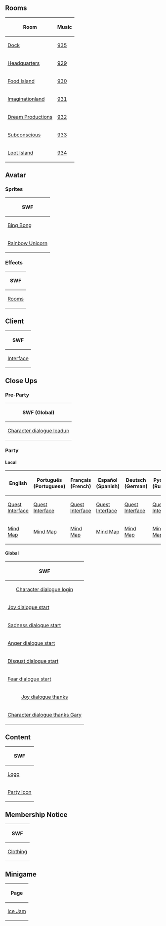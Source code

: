 

==Rooms==
<center>
{|class="wikitable" border="1"
!Room!!Music
|-
|[[Media:RoomsDock-InsideOutParty.swf|Dock]]||[[Media:Music935.swf|935]]
|-
|[[Media:RoomsParty1-InsideOutParty.swf|Headquarters]]||[[Media:Music929.swf|929]]
|-
|[[Media:RoomsParty2-InsideOutParty.swf|Food Island]]||[[Media:Music930.swf|930]]
|-
|[[Media:RoomsParty3-InsideOutParty.swf|Imaginationland]]||[[Media:Music931.swf|931]]
|-
|[[Media:RoomsParty4-InsideOutParty.swf|Dream Productions]]||[[Media:Music932.swf|932]]
|-
|[[Media:RoomsParty5-InsideOutParty.swf|Subconscious]]||[[Media:Music933.swf|933]]
|-
|[[Media:RoomsParty6-InsideOutParty.swf|Loot Island]]||[[Media:Music934.swf|934]]
|}
</center>

==Avatar==
===Sprites===
<center>
{|class="wikitable" border="1"
!SWF
|-
|[[Media:AvatarBingBong.swf|Bing Bong]]
|-
|[[Media:AvatarRainbowUnicorn.swf|Rainbow Unicorn]]
|}
</center>

===Effects===
<center>
{|class="wikitable" border="1"
!SWF
|-
|[[Media:RoomsEffectsAvatar-InsideOutParty.swf|Rooms]]
|}
</center>

==Client==
<center>
{|class="wikitable" border="1"
!SWF
|-
|[[Media:ClientInterface-InsideOutParty.swf|Interface]]
|}
</center>

==Close Ups==
===Pre-Party===
<center>
{|class="wikitable" border="1"
!SWF (Global)
|-
|[[Media:Close upsCharacter dialogue leadup-InsideOutPartyPre.swf|Character dialogue leadup]]
|}
</center>

===Party===
====Local====
<center>
{|class="wikitable" border="1"
!English!!Português (Portuguese)!!Français (French)!!Español (Spanish)!!Deutsch (German)!!Русский (Russian)
|-
|[[Media:ENCloseUpsQuestInterface-InsideOutParty.swf|Quest Interface]]||[[Media:PTCloseUpsQuestInterface-InsideOutParty.swf|Quest Interface]]||[[Media:FRCloseUpsQuestInterface-InsideOutParty.swf|Quest Interface]]||[[Media:ESCloseUpsQuestInterface-InsideOutParty.swf|Quest Interface]]||[[Media:DECloseUpsQuestInterface-InsideOutParty.swf|Quest Interface]]||[[Media:RUCloseUpsQuestInterface-InsideOutParty.swf|Quest Interface]]
|-
|[[Media:ENCloseUpsMindMap-InsideOutParty.swf|Mind Map]]||[[Media:PTCloseUpsMindMap-InsideOutParty.swf|Mind Map]]||[[Media:FRCloseUpsMindMap-InsideOutParty.swf|Mind Map]]||[[Media:ESCloseUpsMindMap-InsideOutParty.swf|Mind Map]]||[[Media:DECloseUpsMindMap-InsideOutParty.swf|Mind Map]]||[[Media:RUCloseUpsMindMap-InsideOutParty.swf|Mind Map]]
|}
</center>

====Global====
<center>
{|class="wikitable" border="1"
!colspan="4"|SWF
|-
|colspan="2" align="center"|[[Media:Close upsCharacter dialogue login-InsideOutParty.swf|Character dialogue login]]||colspan="2" align="center"|[[Media:Close upsCharacter dialogue welcome-InsideOutParty.swf|Character dialogue welcome]]
|-
|[[Media:Close upsJoy dialogue start-InsideOutParty.swf|Joy dialogue start]]||[[Media:Close upsJoy dialogue collect-InsideOutParty.swf|Joy dialogue collect]]||[[Media:Close upsJoy dialogue memory-InsideOutParty.swf|Joy dialogue memory]]||[[Media:Close upsJoy dialogue complete-InsideOutParty.swf|Joy dialogue complete]]
|-
|[[Media:Close upsSadness dialogue start-InsideOutParty.swf|Sadness dialogue start]]||[[Media:Close upsSadness dialogue collect-InsideOutParty.swf|Sadness dialogue collect]]||[[Media:Close upsSadness dialogue memory-InsideOutParty.swf|Sadness dialogue memory]]||[[Media:Close upsSadness dialogue complete-InsideOutParty.swf|Sadness dialogue complete]]
|-
|[[Media:Close upsAnger dialogue start-InsideOutParty.swf|Anger dialogue start]]||[[Media:Close upsAnger dialogue collect-InsideOutParty.swf|Anger dialogue collect]]||[[Media:Close upsAnger dialogue memory-InsideOutParty.swf|Anger dialogue memory]]||[[Media:Close upsAnger dialogue complete-InsideOutParty.swf|Anger dialogue complete]]
|-
|[[Media:Close upsDisgust dialogue start-InsideOutParty.swf|Disgust dialogue start]]||[[Media:Close upsDisgust dialogue collect-InsideOutParty.swf|Disgust dialogue collect]]||[[Media:Close upsDisgust dialogue memory-InsideOutParty.swf|Disgust dialogue memory]]||[[Media:Close upsDisgust dialogue complete-InsideOutParty.swf|Disgust dialogue complete]]
|-
|[[Media:Close upsFear dialogue start-InsideOutParty.swf|Fear dialogue start]]||[[Media:Close upsFear dialogue collect-InsideOutParty.swf|Fear dialogue collect]]||[[Media:Close upsFear dialogue memory-InsideOutParty.swf|Fear dialogue memory]]||[[Media:Close upsFear dialogue complete-InsideOutParty.swf|Fear dialogue complete]]
|-
|colspan="4" align="center"|[[Media:Close upsJoy dialogue thanks-InsideOutParty.swf|Joy dialogue thanks]]
|-
|colspan="2" align="center"|[[Media:Close upsCharacter dialogue thanks gary-InsideOutParty.swf|Character dialogue thanks Gary]]||colspan="2" align="center"|[[Media:Close upsCharacter dialogue thanks rh-InsideOutParty.swf|Character dialogue thanks RH]]
|}
</center>

==Content==
<center>
{|class="wikitable" border="1"
!SWF
|-
|[[Media:ContentLogo-InsideOutParty.swf|Logo]]
|-
|[[Media:ContentParty icon-InsideOutParty.swf|Party Icon]]
|}
</center>

==Membership Notice==
<center>
{|class="wikitable" border="1"
!SWF
|-
|[[Media:MembershipParty1-InsideOutParty.swf|Clothing]]
|}
</center>

==Minigame==
<center>
{|class="wikitable" border="1"
!Page
|-
|[[Ice Jam#Inside Out Party|Ice Jam]]
|}
</center>

{{Parties}}

